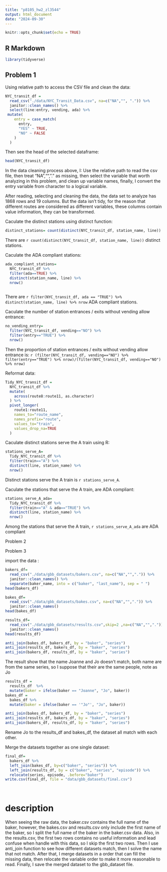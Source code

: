 ```yaml
---
title: "p8105_hw2_zl3544"
output: html_document
date: "2024-09-30"
---
```


```r
knitr::opts_chunk$set(echo = TRUE)
```

## R Markdown
```r
library(tidyverse)
```

## Problem 1

Using relative path to access the CSV file and clean the data:
```r
NYC_transit_df = 
  read_csv("./data/NYC_Transit_Data.csv", na=c("NA","", ".")) %>% 
  janitor::clean_names() %>% 
  select(line:entry, vending, ada) %>% 
 mutate(
    entry = case_match(
      entry,
      "YES" ~ TRUE,
      "NO" ~ FALSE
    )
  )

```
Then see the head of the selected dataframe:
```r
head(NYC_transit_df)
```
In the data cleaning process above, I: Use the relative path to read the csv file, then treat "NA","", "." as missing, then select the variable that worth analyzing in this problem, and clean up variable names, finally, I convert the entry variable from character to a logical variable.

After reading, selecting and cleaning the data, the data set to analyze has 1868 rows and 19 columns. But the data isn't tidy, for the reason that different routes are considered as different variables, these columns contain value information, they can be transformed.

Caculate the distinct stations using distinct function:
```r
distinct_stations= count(distinct(NYC_transit_df, station_name, line))
```
There are `r count(distinct(NYC_transit_df, station_name, line))` distinct stations.

Caculate the ADA compliant stations:
```r
ada_compliant_stations= 
  NYC_transit_df %>% 
  filter(ada==TRUE) %>% 
  distinct(station_name, line) %>% 
  nrow() 
  
```
There are `r filter(NYC_transit_df, ada == "TRUE") %>% distinct(station_name, line) %>% nrow` ADA compliant stations.

Caculate the number of station entrances / exits without vending allow entrance:
```r
no_vending_entry=
  filter(NYC_transit_df, vending=="NO") %>% 
  filter(entry=="TRUE") %>% 
  nrow()
```
Then the proportion of station entrances / exits without vending allow entrance is: `r (filter(NYC_transit_df, vending=="NO") %>% filter(entry=="TRUE") %>% nrow)/(filter(NYC_transit_df, vending=="NO") %>% nrow)`

Reformat data:
```r
Tidy_NYC_transit_df =
  NYC_transit_df %>% 
  mutate(
    across(route8:route11, as.character)
  ) %>% 
  pivot_longer(
    route1:route11,
    names_to="route_name",
    names_prefix="route",
    values_to="train",
    values_drop_na=TRUE
  ) 
```
Caculate distinct stations serve the A train using R:
```r
stations_serve_A=
  Tidy_NYC_transit_df %>% 
  filter(train=="A") %>% 
  distinct(line, station_name) %>% 
  nrow() 
```
Distinct stations serve the A train is `r stations_serve_A`.

Caculate the stations that serve the A train, are ADA compliant:
```r
stations_serve_A_ada=
  Tidy_NYC_transit_df %>% 
  filter(train=="A" & ada=="TRUE") %>% 
  distinct(line, station_name) %>% 
  nrow()
```
Among the stations that serve the A train, `r stations_serve_A_ada` are ADA compliant

Problem 2

Problem 3

import the data :
```r
bakers_df=
  read_csv("./data/gbb_datasets/bakers.csv", na=c("NA","",".")) %>% 
  janitor::clean_names() %>% 
  separate(baker_name, into = c("baker", "last_name"), sep = " ")
head(bakers_df)
```
```r
bakes_df=
  read_csv("./data/gbb_datasets/bakes.csv", na=c("NA","",".")) %>% 
  janitor::clean_names()
head(bakes_df)
```
```r
results_df=
  read_csv("./data/gbb_datasets/results.csv",skip=2 ,na=c("NA","",".")) %>% 
  janitor::clean_names()
head(results_df)
```
```r
anti_join(bakes_df, bakers_df, by = "baker", "series")
anti_join(results_df, bakers_df, by = "baker", "series")
anti_join(bakers_df, results_df, by = "baker", "series")
```
The result show that the name Joanne and Jo doesn’t match, both name are from the same series, so I suppose that their are the same people, note as Jo
```r
results_df = 
  results_df  %>% 
  mutate(baker = ifelse(baker == "Joanne", "Jo", baker))
bakes_df = 
  bakes_df %>% 
  mutate(baker = ifelse(baker == '"Jo"', "Jo", baker))

anti_join(bakes_df, bakers_df, by = "baker", "series")
anti_join(results_df, bakers_df, by = "baker", "series")
anti_join(bakers_df, results_df, by = "baker", "series")
```
Rename Jo to the results_df and bakes_df, the dataset all match with each other.

Merge the datasets together as one single dataset:
```r
final_df=
  bakers_df %>% 
  left_join(bakes_df, by=c("baker", "series")) %>% 
  left_join(results_df, by = c("baker", "series", "episode")) %>% 
  relocate(series, episode, .before="baker")
write.csv(final_df, file = "data/gbb_datasets/final.csv")

  
```
# description 
When seeing the raw data, the baker.csv contains the full name of the baker, however, the bakes.csv and results.csv only include the first name of the baker, so I split the full name of the baker in the baker.csv data. Also, in the results.csv, the first two rows contains no useful information and lead confuse when handle with this data, so I skip the first two rows. Then I use anti_join function to see how different datasets match, then I solve the name that not match. After that, I merge datasets in a order that can fill the missing data, then relocate the variable order to make it more reasonable to read. Finally, I save the merged dataset to the gbb_dataset file.